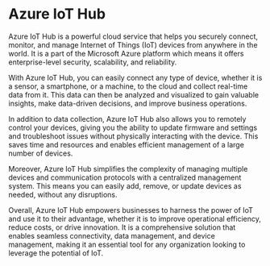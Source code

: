 

# Azure IoT Hub

Azure IoT Hub is a powerful cloud service that helps you securely connect, monitor, and manage Internet of Things (IoT) devices from anywhere in the world. It is a part of the Microsoft Azure platform which means it offers enterprise-level security, scalability, and reliability.

With Azure IoT Hub, you can easily connect any type of device, whether it is a sensor, a smartphone, or a machine, to the cloud and collect real-time data from it. This data can then be analyzed and visualized to gain valuable insights, make data-driven decisions, and improve business operations.

In addition to data collection, Azure IoT Hub also allows you to remotely control your devices, giving you the ability to update firmware and settings and troubleshoot issues without physically interacting with the device. This saves time and resources and enables efficient management of a large number of devices.

Moreover, Azure IoT Hub simplifies the complexity of managing multiple devices and communication protocols with a centralized management system. This means you can easily add, remove, or update devices as needed, without any disruptions.

Overall, Azure IoT Hub empowers businesses to harness the power of IoT and use it to their advantage, whether it is to improve operational efficiency, reduce costs, or drive innovation. It is a comprehensive solution that enables seamless connectivity, data management, and device management, making it an essential tool for any organization looking to leverage the potential of IoT.